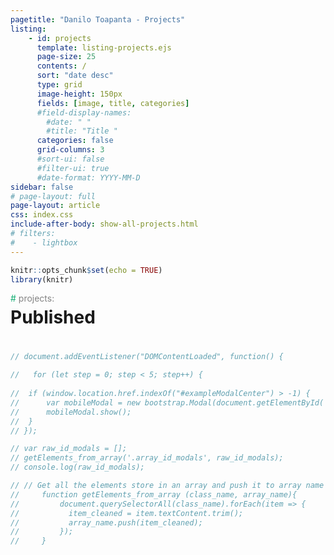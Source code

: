 ```yaml
---
pagetitle: "Danilo Toapanta - Projects"
listing:
    - id: projects
      template: listing-projects.ejs
      page-size: 25
      contents: /
      sort: "date desc"
      type: grid
      image-height: 150px
      fields: [image, title, categories]
      #field-display-names:
        #date: " "
        #title: "Title "
      categories: false 
      grid-columns: 3
      #sort-ui: false
      #filter-ui: true
      #date-format: YYYY-MM-D
sidebar: false
# page-layout: full
page-layout: article
css: index.css
include-after-body: show-all-projects.html
# filters:
#    - lightbox
---
```



```r
knitr::opts_chunk$set(echo = TRUE)
library(knitr)
```




<!-- STARTING -->
<!-- <div id="reload-posts" class="background-color-show-posts" style="display:none; justify-content: center; padding: 5px 0px;">
  <a id="clickable-see-all-categories" href="/projects" style="text-decoration: none; pointer-events: none;">
    <p align="center"  id="reload-posts-icon" class="color-show-posts" style="display:none; font-weight: 400; margin: 0px; padding: 0px; font-style:italic;">
      Show All Projects <i style="padding-left:2px;" class='bi bi-arrow-counterclockwise'></i> 
    </p>
  </a>
</div>
<div id="reload-posts-icon-padding" style="padding-bottom:10px"></div> -->
<!-- FINISHING -->

```{=html}
<div class="grid align-items-center" style="padding-bottom:25px;">

  <div class="g-col-12 g-col-md-8 order-2 order-md-1">
    <div id= "show-tag-cat-selected" style="display:contents;">
      <p style="padding-top:0px; padding-bottom:5px; margin-bottom:0px; color: #838383;">
        <span id="green_number_blog" style="padding-bottom:0px; margin-bottom:0px; color: #14ae73;">
          # 
        </span>
        <span id="tagged_categorized_as" >
          projects:
        </span>
      </p>
      <h1 id="tag_category_name" style="padding:0px 0px; margin: 0px 0px; padding-bottom:0px; border-bottom: none">Published</h1>
    </div>
  </div>

  <div class="g-col-12 g-col-md-4 order-1 order-md-2">
    <div id="reload-posts" class="background-color-show-posts " style="display:none; justify-content: center; padding: 5px 0px;">
      <a id="clickable-see-all-categories" href="/projects" style="text-decoration: none; pointer-events: none;">
        <p align="center"  id="reload-posts-icon" class="color-show-posts" style="display:none; font-weight: 400; margin: 0px; padding: 0px; font-style:italic;">
          Show All Projects <i style="padding-left:2px;" class='bi bi-arrow-counterclockwise'></i> 
        </p>
      </a>
    </div>
  </div>
  
</div>
```


:::{#projects}
:::

<!-- Here we go -->


<!-- ![](https://vimeo.com/115041822){.lightbox}

<a href="https://vimeo.com/115041822" class="lightbox">
  <p>This is how it will work but let us see</p>
  <img src="https://images.unsplash.com/photo-1687360440094-949b8fe71c8c?ixlib=rb-4.0.3&ixid=M3wxMjA3fDF8MHxwaG90by1wYWdlfHx8fGVufDB8fHx8fA%3D%3D&auto=format&fit=crop&w=1974&q=80" style="width: 200px;" alt="image" />
</a> -->




```js

// document.addEventListener("DOMContentLoaded", function() {

//   for (let step = 0; step < 5; step++) {
  
// 	if (window.location.href.indexOf("#exampleModalCenter") > -1) {
// 		var mobileModal = new bootstrap.Modal(document.getElementById('exampleModalCenter'));
// 		mobileModal.show();
// 	}
// });

// var raw_id_modals = [];
// getElements_from_array('.array_id_modals', raw_id_modals);
// console.log(raw_id_modals);

// // Get all the elements store in an array and push it to array name
//     function getElements_from_array (class_name, array_name){
//         document.querySelectorAll(class_name).forEach(item => {
//           item_cleaned = item.textContent.trim();
//           array_name.push(item_cleaned);
//         });
//     }
```





























































































































































































